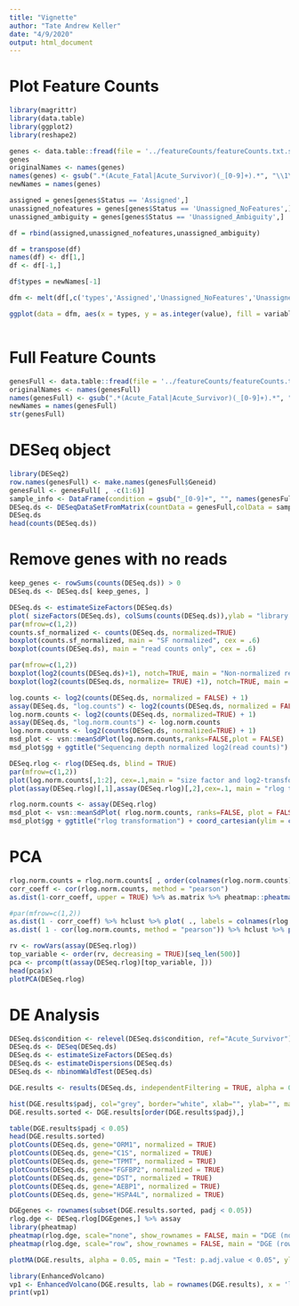 ```yaml
---
title: "Vignette"
author: "Tate Andrew Keller"
date: "4/9/2020"
output: html_document
---
```


# Plot Feature Counts

```r

library(magrittr)
library(data.table)
library(ggplot2)
library(reshape2)

genes <- data.table::fread(file = '../featureCounts/featureCounts.txt.summary', header = TRUE)%>% as.data.frame
genes
originalNames <- names(genes)
names(genes) <- gsub(".*(Acute_Fatal|Acute_Survivor)(_[0-9]+).*", "\\1\\2", originalNames)
newNames = names(genes)

assigned = genes[genes$Status == 'Assigned',]
unassigned_nofeatures = genes[genes$Status == 'Unassigned_NoFeatures',]
unassigned_ambiguity = genes[genes$Status == 'Unassigned_Ambiguity',]

df = rbind(assigned,unassigned_nofeatures,unassigned_ambiguity)

df = transpose(df)
names(df) <- df[1,]
df <- df[-1,]

df$types = newNames[-1]

dfm <- melt(df[,c('types','Assigned','Unassigned_NoFeatures','Unassigned_Ambiguity')],id.vars = 1)

ggplot(data = dfm, aes(x = types, y = as.integer(value), fill = variable)) + geom_bar(stat='identity', position='dodge')



```

# Full Feature Counts

```r
genesFull <- data.table::fread(file = '../featureCounts/featureCounts.txt', header = TRUE)%>% as.data.frame
originalNames <- names(genesFull)
names(genesFull) <- gsub(".*(Acute_Fatal|Acute_Survivor)(_[0-9]+).*", "\\1\\2", originalNames)
newNames = names(genesFull)
str(genesFull)
```

# DESeq object

```r
library(DESeq2)
row.names(genesFull) <- make.names(genesFull$Geneid)
genesFull <- genesFull[ , -c(1:6)]
sample_info <- DataFrame(condition = gsub("_[0-9]+", "", names(genesFull)),row.names = names(genesFull) )
DESeq.ds <- DESeqDataSetFromMatrix(countData = genesFull,colData = sample_info,design = ~ condition)
DESeq.ds
head(counts(DESeq.ds))
```

# Remove genes with no reads

```r
keep_genes <- rowSums(counts(DESeq.ds)) > 0
DESeq.ds <- DESeq.ds[ keep_genes, ]
```


```r
DESeq.ds <- estimateSizeFactors(DESeq.ds) 
plot( sizeFactors(DESeq.ds), colSums(counts(DESeq.ds)),ylab = "library sizes", xlab = "size factors", cex = .6 )
par(mfrow=c(1,2))
counts.sf_normalized <- counts(DESeq.ds, normalized=TRUE)
boxplot(counts.sf_normalized, main = "SF normalized", cex = .6)
boxplot(counts(DESeq.ds), main = "read counts only", cex = .6)
```

```r
par(mfrow=c(1,2))
boxplot(log2(counts(DESeq.ds)+1), notch=TRUE, main = "Non-normalized read counts", ylab="log2(read counts)", cex = .6)
boxplot(log2(counts(DESeq.ds, normalize= TRUE) +1), notch=TRUE, main = "Size-factor-normalized read counts", ylab="log2(read counts)", cex = .6)
```

```r
log.counts <- log2(counts(DESeq.ds, normalized = FALSE) + 1)
assay(DESeq.ds, "log.counts") <- log2(counts(DESeq.ds, normalized = FALSE) + 1)
log.norm.counts <- log2(counts(DESeq.ds, normalized=TRUE) + 1)
assay(DESeq.ds, "log.norm.counts") <- log.norm.counts
log.norm.counts <- log2(counts(DESeq.ds, normalized=TRUE) + 1)
msd_plot <- vsn::meanSdPlot(log.norm.counts,ranks=FALSE,plot = FALSE)
msd_plot$gg + ggtitle("Sequencing depth normalized log2(read counts)") + ylab("standard deviation")
```


```r
DESeq.rlog <- rlog(DESeq.ds, blind = TRUE)
par(mfrow=c(1,2))
plot(log.norm.counts[,1:2], cex=.1,main = "size factor and log2-transformed")
plot(assay(DESeq.rlog)[,1],assay(DESeq.rlog)[,2],cex=.1, main = "rlog transformed", xlab = colnames(assay(DESeq.rlog[,1])), ylab = colnames(assay(DESeq.rlog[,2])) )
```

```r
rlog.norm.counts <- assay(DESeq.rlog)
msd_plot <- vsn::meanSdPlot( rlog.norm.counts, ranks=FALSE, plot = FALSE)
msd_plot$gg + ggtitle("rlog transformation") + coord_cartesian(ylim = c(0,3))
```

# PCA

```r
rlog.norm.counts = rlog.norm.counts[ , order(colnames(rlog.norm.counts))]
corr_coeff <- cor(rlog.norm.counts, method = "pearson")
as.dist(1-corr_coeff, upper = TRUE) %>% as.matrix %>% pheatmap::pheatmap(., main = "Pearson correlation")
```

```r
#par(mfrow=c(1,2))
as.dist(1 - corr_coeff) %>% hclust %>% plot( ., labels = colnames(rlog.norm.counts), main = "rlog transformed read counts")
as.dist( 1 - cor(log.norm.counts, method = "pearson")) %>% hclust %>% plot( ., labels = colnames(log.norm.counts), main = "no rlog")
```


```r
rv <- rowVars(assay(DESeq.rlog))
top_variable <- order(rv, decreasing = TRUE)[seq_len(500)]
pca <- prcomp(t(assay(DESeq.rlog)[top_variable, ]))
head(pca$x)
plotPCA(DESeq.rlog)
```

# DE Analysis

```r
DESeq.ds$condition <- relevel(DESeq.ds$condition, ref="Acute_Survivor")
DESeq.ds <- DESeq(DESeq.ds)
DESeq.ds <- estimateSizeFactors(DESeq.ds)
DESeq.ds <- estimateDispersions(DESeq.ds)
DESeq.ds <- nbinomWaldTest(DESeq.ds)
```

```r
DGE.results <- results(DESeq.ds, independentFiltering = TRUE, alpha = 0.05)
```

```r
hist(DGE.results$padj, col="grey", border="white", xlab="", ylab="", main="frequencies of padj\n(all genes)", cex = 0.4)
DGE.results.sorted <- DGE.results[order(DGE.results$padj),]
```

```r
table(DGE.results$padj < 0.05)
head(DGE.results.sorted)
plotCounts(DESeq.ds, gene="ORM1", normalized = TRUE)
plotCounts(DESeq.ds, gene="C1S", normalized = TRUE)
plotCounts(DESeq.ds, gene="TPMT", normalized = TRUE)
plotCounts(DESeq.ds, gene="FGFBP2", normalized = TRUE)
plotCounts(DESeq.ds, gene="DST", normalized = TRUE)
plotCounts(DESeq.ds, gene="AEBP1", normalized = TRUE)
plotCounts(DESeq.ds, gene="HSPA4L", normalized = TRUE)

```

```r
DGEgenes <- rownames(subset(DGE.results.sorted, padj < 0.05))
rlog.dge <- DESeq.rlog[DGEgenes,] %>% assay
library(pheatmap)
pheatmap(rlog.dge, scale="none", show_rownames = FALSE, main = "DGE (no scaling)")
pheatmap(rlog.dge, scale="row", show_rownames = FALSE, main = "DGE (row-based z-score)")
```


```r
plotMA(DGE.results, alpha = 0.05, main = "Test: p.adj.value < 0.05", ylim = c(-4,4))
```

```r
library(EnhancedVolcano)
vp1 <- EnhancedVolcano(DGE.results, lab = rownames(DGE.results), x = 'log2FoldChange', y = 'padj', pCutoff = 0.05, title = "Fatal / Survivor")
print(vp1)
```